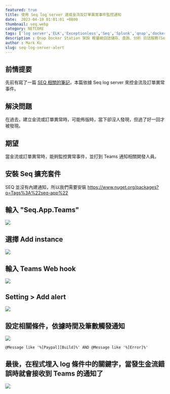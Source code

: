 ```yaml
---
featured: true
title: 使用 Seq log server 達成金流及訂單異常事件監控通知
date:  2023-04-19 01:01:01 +0800
thumbnail: seq.webp
category: NETCORE
tags: ['log server','ELK','Exceptionless','Seq','Splunk','qnap','docker','nlog','net core']
description : Qnap Docker Station 架設 輕量級日誌儲存、查詢、分析 日誌服務(Seq log server) - 本篇以 Net Core + Nlog 為例
author : Mark Ku
slug: seq-log-server-alert
---
```

## 前情提要
先前有寫了一篇 [SEQ 相關的筆記](https://blog.markkulab.net/2021/12/23/seq-log-server/)，本篇依據 Seq log server 來控金流及訂單異常事件。

## 解決問題
在過去，建立金流或訂單異常時，可能佈版時，當下卻沒人發現，但過了好一回才被發現。

## 期望
當金流或訂單異常時，能夠監控異常事件，並打到 Teams 通知相關開發人員。

## 安裝 Seq 擴充套件
SEQ 並沒有內建通知，所以我們需要安裝
https://www.nuget.org/packages?q=Tags%3A%22seq-app%22
## 輸入 "Seq.App.Teams"
![](https://i.imgur.com/3lBLEwg.png)
## 選擇 Add instance 
![](https://i.imgur.com/fIpsGDE.png)
## 輸入 Teams Web hook 
![](https://i.imgur.com/DeNJQiQ.png)

## Setting > Add alert
![](https://i.imgur.com/pGKhOhd.png)

## 設定相關條件，依據時間及筆數觸發通知
![](https://i.imgur.com/N1MZ0wB.png)
```
@Message like '%[Paypal][Build]%' AND @Message like '%[Error]%'
```
## 最後，在程式埋入 log 條件中的關鍵字，當發生金流錯誤時就會接收到 Teams 的通知了
![](https://i.imgur.com/IdbgyAW.png)


